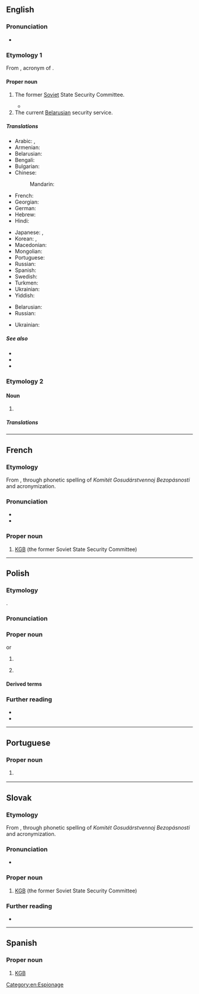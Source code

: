 {{also|Kgb}}

==English==
{{wikipedia}}

===Pronunciation===
* {{audio|en|KGB US.ogg|Audio (US)}}

===Etymology 1===
From {{bor|en|ru|КГБ}}, acronym of {{m|ru|Комите́т госуда́рственной безопа́сности|t=State Security Committee}}.

====Proper noun====
{{en-proper noun|head=the KGB}}

# {{lb|en|historical}} The former [[Soviet]] State Security Committee.
#* {{quote-book|en|year=2019|origyear=2018|author=Ben Macintyre|title=The Spy and the Traitor|publisher=Penguin Books|isbn=9780241972137|chapter=4|page=75|passage=But in 1967 Treholt's trenchant opposition to the Vietnam War attracted the attention of '''the KGB'''.}}
# The current [[Belarusian]] security service.

=====Translations=====
{{trans-top|(historical) The former Soviet State Security Committee}}
* Arabic: {{t|ar|كَي جِي بِي|m}}, {{t|ar|كَاي جِي بِي|m}}
* Armenian: {{t+|hy|ՊԱԿ}}
* Belarusian: {{t|be|КДБ|m}}
* Bengali: {{t|bn|কেজিবি}}
* Bulgarian: {{t|bg|КГБ|m}}
* Chinese:
*: Mandarin: {{t+|cmn|克格勃|tr=kègébó}}
* French: {{t+|fr|KGB|m}}
* Georgian: {{t|ka|სუკ}}
* German: {{t+|de|KGB|m}}
* Hebrew: {{t|he|ק.ג.ב.|m|tr=ka ge be}}
* Hindi: {{t|hi|केजीबी}}
{{trans-mid}}
* Japanese: {{t|ja|カーゲーベー|tr=kāgēbē}}, {{t|ja|ケージービー|tr=kējībī}}
* Korean: {{t|ko|카게베}}, {{t|ko|케이지비}}
* Macedonian: {{t|mk|КГБ|m}}
* Mongolian: {{t|mn|УАХХ}}
* Portuguese: {{t|pt|KGB|f}}
* Russian: {{t+|ru|КГБ|m}}
* Spanish: {{t+|es|KGB|m}}
* Swedish: {{t+|sv|KGB}}
* Turkmen: {{t|tk|DHK}}
* Ukrainian: {{t|uk|КДБ|m}}
* Yiddish: {{t|yi|קאַגעבע|f}}
{{trans-bottom}}

{{trans-top|the current Belarusian security service}}
* Belarusian: {{t|be|КДБ|m}}
* Russian: {{t+|ru|КГБ|m}}
{{trans-mid}}
* Ukrainian: {{t|uk|КДБ|m}}
{{trans-bottom}}

=====See also=====
* {{l|en|FSB}}
* {{l|en|NKVD}}
* {{l|en|Cheka}}

===Etymology 2===

====Noun====
{{en-noun}}

# {{lb|en|electronics}} {{initialism of|en|[[known]] [[good]] [[board]]}}

=====Translations=====
{{trans-top|Known Good Board}}
{{trans-mid}}
{{trans-bottom}}

[[Category:en:Espionage]]

----

==French==

===Etymology===
From {{bor|fr|ru|КГБ}}, through phonetic spelling of ''Komitét Gosudárstvennoj Bezopásnosti'' and acronymization.

===Pronunciation===
* {{fr-IPA|ka-gé-bé}}
* {{audio|fr|LL-Q150 (fra)-LoquaxFR-KGB.wav|Audio}}

===Proper noun===
{{fr-proper noun|m}}

# [[#English|KGB]] (the former Soviet State Security Committee)

----

==Polish==
{{wp|lang=pl}}

===Etymology===
{{obor|pl|ru|КГБ}}.

===Pronunciation===
{{pl-p|ka.gie'be|a=LL-Q809 (pol)-Olaf-KGB.wav|h=K.G.B}}

===Proper noun===
{{pl-proper noun|m-in}} or {{pl-proper noun|n|indecl=yes}}

# {{lb|pl|historical}} {{l|en|KGB}} {{gl|the former Soviet State Security Committee}}
# {{l|en|KGB}} {{gl|the current Belarusian security service}}

====Derived terms====
{{col3|pl|title=nouns|kagebista|kagiebista|KGB-ista}}

===Further reading===
* {{R:pl:WSJP}}
* {{R:pl:PWN}}

{{cln|pl|initialisms}}
{{C|pl|Belarus|Espionage|Organizations|Soviet Union}}

----

==Portuguese==

===Proper noun===
{{pt-proper noun|f}}

# {{l|en|KGB}} {{gloss|Russian secret police}}

{{C|pt|Russia}}

----

==Slovak==

===Etymology===
From {{bor|sk|ru|КГБ}}, through phonetic spelling of ''Komitét Gosudárstvennoj Bezopásnosti'' and acronymization.

===Pronunciation===
* {{sk-IPA|kágébé}}

===Proper noun===
{{sk-proper noun|g=n}}

# [[#English|KGB]] (the former Soviet State Security Committee)

===Further reading===
* {{R:SDK}}

----

==Spanish==
{{wikipedia|lang=es}}

===Proper noun===
{{es-proper noun|m}}

# [[#English|KGB]] {{gloss|soviet KGB}}